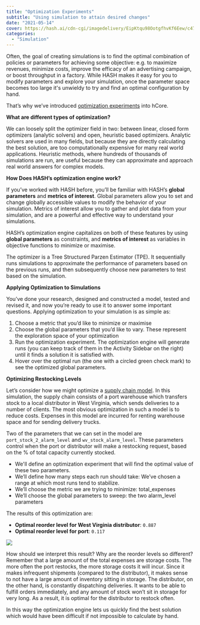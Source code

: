 ```yaml
---
title: "Optimization Experiments"
subtitle: "Using simulation to attain desired changes"
date: "2021-05-14"
cover: https://hash.ai/cdn-cgi/imagedelivery/EipKtqu98OotgfhvKf6Eew/c479a9b6-fb6b-48a9-1e8f-240a748d0b00/public
categories: 
  - "Simulation"
---
```


Often, the goal of creating simulations is to find the optimal combination of policies or parameters for achieving some objective: e.g. to maximize revenues, minimize costs, improve the efficacy of an advertising campaign, or boost throughput in a factory. While HASH makes it easy for you to modify parameters and explore your simulation, once the parameter space becomes too large it's unwieldy to try and find an optimal configuration by hand.

That’s why we’ve introduced [optimization experiments](https://hash.dev/docs/simulation/creating-simulations/experiments/optimization-experiments) into hCore.

**What are different types of optimization?**

We can loosely split the optimizer field in two: between linear, closed form optimizers (analytic solvers) and open, heuristic based optimizers. Analytic solvers are used in many fields, but because they are directly calculating the best solution, are too computationally expensive for many real world applications. Heuristic methods, where hundreds of thousands of simulations are run, are useful because they can approximate and approach real world answers for complex models.

**How Does HASH’s optimization engine work?**

If you’ve worked with HASH before, you’ll be familiar with HASH’s **global parameters** and **metrics of interest**. Global parameters allow you to set and change globally accessible values to modify the behavior of your simulation. Metrics of interest allow you to gather and plot data from your simulation, and are a powerful and effective way to understand your simulations. 

HASH’s optimization engine capitalizes on both of these features by using **global parameters** as constraints, and **metrics of interest** as variables in objective functions to minimize or maximise.

The optimizer is a Tree Structured Parzen Estimator (TPE). It sequentially runs simulations to approximate the performance of parameters based on the previous runs, and then subsequently choose new parameters to test based on the simulation.

**Applying Optimization to Simulations**

You’ve done your research, designed and constructed a model, tested and revised it, and now you’re ready to use it to answer some important questions. Applying optimization to your simulation is as simple as:

1. Choose a metric that you’d like to minimize or maximise
1. Choose the global parameters that you’d like to vary. These represent the exploration space of your optimization
1. Run the optimization experiment. The optimization engine will generate runs (you can keep track of them in the Activity Sidebar on the right) until it finds a solution it is satisfied with.
1. Hover over the optimal run (the one with a circled green check mark) to see the optimized global parameters. 

**Optimizing Restocking Levels**

Let’s consider how we might optimize a [supply chain model](https://simulation.hash.ai/@hash/distributor-vs-direct-delivery-orig). In this simulation, the supply chain consists of a port warehouse which transfers stock to a local distributor in West Virginia, which sends deliveries to a number of clients. The most obvious optimization in such a model is to reduce costs. Expenses in this model are incurred for renting warehouse space and for sending delivery trucks. 

Two of the parameters that we can set in the model are `port_stock_2_alarm_level` and `wv_stock_alarm_level`. These parameters control when the port or distributor will make a restocking request, based on the % of total capacity currently stocked.

- We'll define an optimization experiment that will find the optimal value of these two parameters.
- We’ll define how many steps each run should take: We’ve chosen a range at which most runs tend to stabilize.
- We’ll choose the metric we are trying to minimize: total_expenses 
- We’ll choose the global parameters to sweep: the two alarm_level parameters 

The results of this optimization are:

- **Optimal reorder level for West Virginia distributor**: `0.887`
- **Optimal reorder level for port**: `0.117`

![](https://hash.ai/cdn-cgi/imagedelivery/EipKtqu98OotgfhvKf6Eew/e972dafc-caa7-4cff-5f93-96a538608c00/public)

How should we interpret this result? Why are the reorder levels so different? Remember that a large amount of the total expenses are storage costs. The more often the port restocks, the more storage costs it will incur. Since it makes infrequent shipments (compared to the distributor), it makes sense to not have a large amount of inventory sitting in storage. The distributor, on the other hand, is constantly dispatching deliveries. It wants to be able to fulfill orders immediately, and any amount of stock won’t sit in storage for very long. As a result, it is optimal for the distributor to restock often.

In this way the optimization engine lets us quickly find the best solution which would have been difficult if not impossible to calculate by hand.
